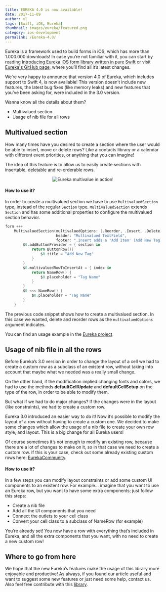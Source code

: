 ```yaml
---
title: EUREKA 4.0 is now available!
date: 2017-11-09
author: xl
tags: [Swift, iOS, Eureka]
thumbnail: images/eureka/featured.png
category: ios-development
permalink: /Eureka-4.0/
---
```


Eureka is a framework used to build forms in iOS, which has more than 1.000.000 downloads!
In case you’re not familiar with it, you can start by reading [Introducing Eureka iOS form library written in pure Swift](https://blog.xmartlabs.com/2015/09/29/Introducing-Eureka-iOS-form-library-written-in-pure-Swift/) or visit [Eureka's GitHub page](https://github.com/xmartlabs/Eureka), where you’ll find all it’s latest changes.

We’re very happy to announce that version 4.0 of Eureka, which includes support to Swift 4, is now available!
This version doesn’t include new features, the latest bug fixes (like memory leaks) and new features that you’ve been asking for, were included in the 3.0 version.

Wanna know all the details about them?
 - Multivalued section
 - Usage of nib file for all rows

## Multivalued section
How many times have you desired to create a section where the user would be able to insert, move or delete rows? Like a contacts library or a calendar with different event priorities, or anything that you can imagine!

The idea of this feature is to allow us to easily create sections with insertable, deletable and re-orderable rows.

<p align='center'>
  <img src='https://raw.githubusercontent.com/xmartlabs/Eureka/master/Example/Media/EurekaMultivalued.gif' alt='Eureka multivalue in action!'/>
</p>


#### How to use it?
In order to create a multivalued section we have to use `MultivaluedSection` type, instead of the regular `Section` type. `MultivaluedSection` extends `Section` and has some additional properties to configure the multivalued section behavior.

```swift
form +++
    MultivaluedSection(multivaluedOptions: [.Reorder, .Insert, .Delete],
                       header: "Multivalued TextField",
                       footer: ".Insert adds a 'Add Item' (Add New Tag) button row as last cell.") {
        $0.addButtonProvider = { section in
            return ButtonRow(){
                $0.title = "Add New Tag"
            }
        }
        $0.multivaluedRowToInsertAt = { index in
            return NameRow() {
                $0.placeholder = "Tag Name"
            }
        }
        $0 <<< NameRow() {
            $0.placeholder = "Tag Name"
        }
    }
```

The previous code snippet shows how to create a multivalued section. In this case we wanted, delete and reorder rows as the `multivaluedOptions` argument indicates.

You can find an usage example in the [Eureka project](https://github.com/xmartlabs/Eureka).


## Usage of nib file in all the rows
Before Eureka’s 3.0 version in order to change the layout of a cell we had to create a custom row as a subclass of an existent row, without taking into account that maybe what we needed was a really small change.

On the other hand, if the modification implied changing fonts and colors, we had to use the methods **defaultCellUpdate** and **defaultCellSetup** on the type of the row, in order to be able to modify them.

But what if we had to do major changes? If the changes were in the layout (like constraints), we had to create a custom row.

Eureka 3.0 introduced an easier way to do it! Now it’s possible to modify the layout of a row without having to create a custom one. We decided to make some changes which allow the usage of a nib file to create your own row style, and layout. This is a big change for all Eureka users!

Of course sometimes it’s not enough to modify an existing row, because there are a lot of changes to make on it, so in that case we need to create a custom row. If this is your case, check out some already existing custom rows here: [EurekaCommunity]( https://github.com/EurekaCommunity).

#### How to use it?
In a few steps you can modify layout constraints or add some custom UI components to an existent row. For example... imagine that you want to use an Eureka row, but you want to have some extra components; just follow this steps:
 - Create a nib file
 - Add all the UI components that you need
 - Connect the outlets to your cell class
 - Convert your cell class to a subclass of NameRow (for example)

 You’re already set! You now have a row with everything that’s included in Eureka, and all the extra components that you want, with no need to create a new custom row!


## Where to go from here
We hope that the new Eureka’s features make the usage of this library more enjoyable and productive! As always, if you found our article useful and want to suggest some new features or just need some help, contact us. Also feel free contribute with this [library](https://github.com/xmartlabs/Eureka).
